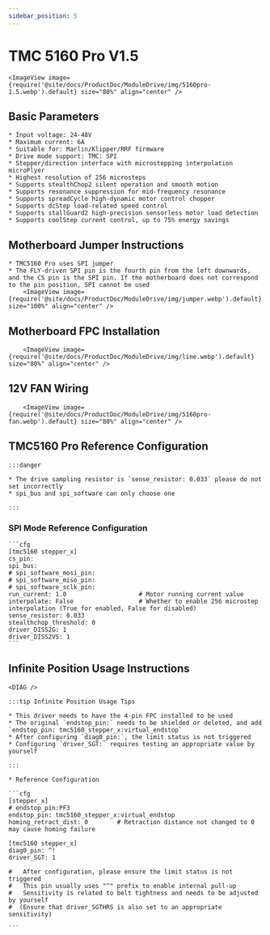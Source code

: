 ```yaml
---
sidebar_position: 5
---
```



# TMC 5160 Pro V1.5

    <ImageView image={require('@site/docs/ProductDoc/ModuleDrive/img/5160pro-1.5.webp').default} size="80%" align="center" />

## Basic Parameters

    * Input voltage: 24-48V
    * Maximum current: 6A
    * Suitable for: Marlin/Klipper/RRF firmware
    * Drive mode support: TMC: SPI
    * Stepper/direction interface with microstepping interpolation microPlyer
    * Highest resolution of 256 microsteps
    * Supports stealthChop2 silent operation and smooth motion
    * Supports resonance suppression for mid-frequency resonance
    * Supports spreadCycle high-dynamic motor control chopper
    * Supports dcStep load-related speed control
    * Supports stallGuard2 high-precision sensorless motor load detection
    * Supports coolStep current control, up to 75% energy savings

## Motherboard Jumper Instructions

    * TMC5160 Pro uses SPI jumper
    * The FLY-driven SPI pin is the fourth pin from the left downwards, and the CS pin is the SPI pin. If the motherboard does not correspond to the pin position, SPI cannot be used
        <ImageView image={require('@site/docs/ProductDoc/ModuleDrive/img/jumper.webp').default} size="100%" align="center" />

## Motherboard FPC Installation

        <ImageView image={require('@site/docs/ProductDoc/ModuleDrive/img/line.webp').default} size="80%" align="center" />

## 12V FAN Wiring

        <ImageView image={require('@site/docs/ProductDoc/ModuleDrive/img/5160pro-fan.webp').default} size="80%" align="center" />

## TMC5160 Pro Reference Configuration

    :::danger

    * The drive sampling resistor is `sense_resistor: 0.033` please do not set incorrectly
    * spi_bus and spi_software can only choose one
    
    :::

### SPI Mode Reference Configuration

    ```cfg
    [tmc5160 stepper_x]
    cs_pin:
    spi_bus:
    # spi_software_mosi_pin:
    # spi_software_miso_pin:
    # spi_software_sclk_pin: 
    run_current: 1.0                    # Motor running current value
    interpolate: False                  # Whether to enable 256 microstep interpolation (True for enabled, False for disabled)
    sense_resistor: 0.033
    stealthchop_threshold: 0
    driver_DISS2G: 1
    driver_DISS2VS: 1
    ```

## Infinite Position Usage Instructions

    <DIAG />

    :::tip Infinite Position Usage Tips

    * This driver needs to have the 4-pin FPC installed to be used
    * The original `endstop_pin:` needs to be shielded or deleted, and add `endstop_pin: tmc5160_stepper_x:virtual_endstop`
    * After configuring `diag0_pin:`, the limit status is not triggered
    * Configuring `driver_SGT:` requires testing an appropriate value by yourself

    :::

    * Reference Configuration

    ```cfg
    [stepper_x]
    # endstop_pin:PF3
    endstop_pin: tmc5160_stepper_x:virtual_endstop
    homing_retract_dist: 0        # Retraction distance not changed to 0 may cause homing failure

    [tmc5160 stepper_x]
    diag0_pin: ^!
    driver_SGT: 1

    #   After configuration, please ensure the limit status is not triggered
    #   This pin usually uses "^" prefix to enable internal pull-up
    #   Sensitivity is related to belt tightness and needs to be adjusted by yourself
    #  (Ensure that driver_SGTHRS is also set to an appropriate sensitivity)

    ```